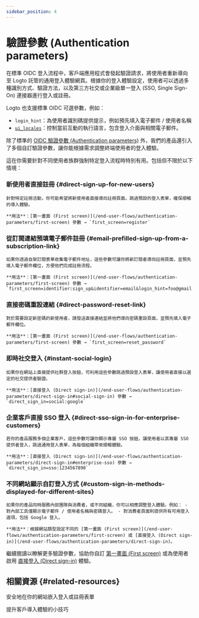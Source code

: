 ```yaml
---
sidebar_position: 4
---
```


# 驗證參數 (Authentication parameters)

在標準 OIDC 登入流程中，客戶端應用程式會發起驗證請求，將使用者重新導向至 Logto 託管的通用登入體驗網頁。根據你的登入體驗設定，使用者可以透過多種識別方式、驗證方法，以及第三方社交或企業級單一登入 (SSO, Single Sign-On) 連接器進行登入或註冊。

Logto 也支援標準 OIDC 可選參數，例如：

- `login_hint`：為使用者識別碼提供提示，例如預先填入電子郵件 / 使用者名稱
- [`ui_locales`](/end-user-flows/authentication-parameters/ui-locales)：控制當前互動的執行語言，包含登入介面與相關電子郵件。

除了標準的 [OIDC 驗證參數 (Authentication parameters)](https://openid.net/specs/openid-connect-core-1_0.html#AuthRequest) 外，我們的產品還引入了多個自訂驗證參數，讓你能根據需求調整終端使用者的登入體驗。

這在你需要針對不同使用者族群強制特定登入流程時特別有用。包括但不限於以下情境：

### 新使用者直接註冊 \{#direct-sign-up-for-new-users}

    針對特定註冊活動，你可能希望將新使用者直接導向註冊頁面，跳過預設的登入表單，確保順暢的導入體驗。

    **用法**：[第一畫面 (First screen)](/end-user-flows/authentication-parameters/first-screen) 參數 → `first_screen=register`

### 從訂閱連結預填電子郵件註冊 \{#email-prefilled-sign-up-from-a-subscription-link}

    如果你透過自架訂閱表單收集電子郵件地址，這些參數可讓你將新訂閱者導向註冊頁面，並預先填入電子郵件欄位，方便他們完成註冊流程。

    **用法**：[第一畫面 (First screen)](/end-user-flows/authentication-parameters/first-screen) 參數 → `first_screen=identifier:sign_up&identifier=email&login_hint=foo@gmail.com`

### 直接密碼重設連結 \{#direct-password-reset-link}

    對於需要設定新密碼的新使用者，請發送直接連結並將他們導向密碼重設頁面，並預先填入電子郵件欄位。

    **用法**：[第一畫面 (First screen)](/end-user-flows/authentication-parameters/first-screen) 參數 → `first_screen=reset_password`

### 即時社交登入 \{#instant-social-login}

    如果你在網站上直接提供社群登入按鈕，可利用這些參數跳過預設登入表單，讓使用者直接以選定的社交提供者驗證。

    **用法**：[直接登入 (Direct sign-in)](/end-user-flows/authentication-parameters/direct-sign-in#social-sign-in) 參數 → `direct_sign_in=social:google`

### 企業客戶直接 SSO 登入 \{#direct-sso-sign-in-for-enterprise-customers}

    若你的產品服務多個企業客戶，這些參數可讓你顯示專屬 SSO 按鈕，讓使用者以其專屬 SSO 提供者登入，跳過通用登入表單，為每個組織帶來順暢體驗。

    **用法**：[直接登入 (Direct sign-in)](/end-user-flows/authentication-parameters/direct-sign-in#enterprise-sso) 參數 → `direct_sign_in=sso:1234567890`

### 不同網站顯示自訂登入方式 \{#custom-sign-in-methods-displayed-for-different-sites}

    如果你的產品同時服務內部團隊與消費者，或不同組織，你可以相應調整登入體驗。例如： - 對內部工具僅顯示電子郵件 / 使用者名稱與密碼登入。 - 對消費者頁面則提供所有可用登入選項，包括 Google 登入。

    **用法**：根據網站類型設定不同的 [第一畫面 (First screen)](/end-user-flows/authentication-parameters/first-screen) 或 [直接登入 (Direct sign-in)](/end-user-flows/authentication-parameters/direct-sign-in)。

繼續閱讀以瞭解更多驗證參數，協助你自訂 [第一畫面 (First screen)](/end-user-flows/authentication-parameters/first-screen) 或為使用者啟用 [直接登入 (Direct sign-in)](/end-user-flows/authentication-parameters/direct-sign-in) 體驗。

## 相關資源 \{#related-resources}

<Url href="https://blog.logto.io/embed-login-or-registration-forms-securely-on-your-site">
  安全地在你的網站嵌入登入或註冊表單
</Url>

<Url href="https://blog.logto.io/authentication-parameters">提升客戶導入體驗的小技巧</Url>
